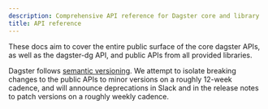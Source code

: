 ```yaml
---
description: Comprehensive API reference for Dagster core and library
title: API reference
---
```


These docs aim to cover the entire public surface of the core dagster APIs, as well as the dagster-dg API, and public APIs from all provided libraries.

Dagster follows [semantic versioning](https://semver.org/). We attempt to isolate breaking changes to the public APIs to minor versions on a roughly 12-week cadence, and will announce deprecations in Slack and in the release notes to patch versions on a roughly weekly cadence.
